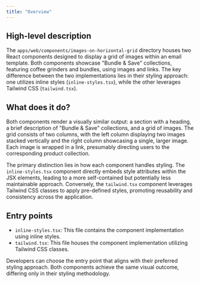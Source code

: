 ```yaml
---
title: "Overview"
---
```


## High-level description
The `apps/web/components/images-on-horizontal-grid` directory houses two React components designed to display a grid of images within an email template. Both components showcase "Bundle & Save" collections, featuring coffee grinders and bundles, using images and links. The key difference between the two implementations lies in their styling approach: one utilizes inline styles (`inline-styles.tsx`), while the other leverages Tailwind CSS (`tailwind.tsx`).

## What does it do?
Both components render a visually similar output: a section with a heading, a brief description of "Bundle & Save" collections, and a grid of images. The grid consists of two columns, with the left column displaying two images stacked vertically and the right column showcasing a single, larger image. Each image is wrapped in a link, presumably directing users to the corresponding product collection.

The primary distinction lies in how each component handles styling. The `inline-styles.tsx` component directly embeds style attributes within the JSX elements, leading to a more self-contained but potentially less maintainable approach. Conversely, the `tailwind.tsx` component leverages Tailwind CSS classes to apply pre-defined styles, promoting reusability and consistency across the application.

## Entry points
- `inline-styles.tsx`: This file contains the component implementation using inline styles.
- `tailwind.tsx`: This file houses the component implementation utilizing Tailwind CSS classes.

Developers can choose the entry point that aligns with their preferred styling approach. Both components achieve the same visual outcome, differing only in their styling methodology.
